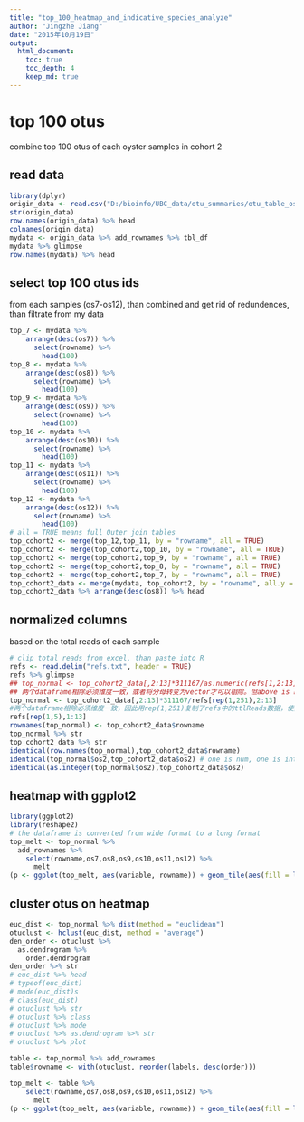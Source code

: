 ```yaml
---
title: "top_100_heatmap_and_indicative_species_analyze"
author: "Jingzhe Jiang"
date: "2015年10月19日"
output: 
  html_document:
    toc: true
    toc_depth: 4
    keep_md: true
---
```

# top 100 otus
combine top 100 otus of each oyster samples in cohort 2

## read data
```r
library(dplyr)
origin_data <- read.csv("D:/bioinfo/UBC_data/otu_summaries/otu_table_os_top960_NormAndRanked.csv", header = TRUE, row.names = 1) # single number giving the column of the table which contains the row names. But dpyr never preserve row names, you should use add_rownames() to preserve them!
str(origin_data)
row.names(origin_data) %>% head
colnames(origin_data)
mydata <- origin_data %>% add_rownames %>% tbl_df
mydata %>% glimpse
row.names(mydata) %>% head
```
## select top 100 otus ids
from each samples (os7-os12), than combined and get rid of redundences, than filtrate from my data
```r
top_7 <- mydata %>% 
    arrange(desc(os7)) %>% 
      select(rowname) %>% 
        head(100)
top_8 <- mydata %>% 
    arrange(desc(os8)) %>% 
      select(rowname) %>% 
        head(100)
top_9 <- mydata %>% 
    arrange(desc(os9)) %>% 
      select(rowname) %>% 
        head(100)
top_10 <- mydata %>% 
    arrange(desc(os10)) %>% 
      select(rowname) %>% 
        head(100)
top_11 <- mydata %>% 
    arrange(desc(os11)) %>% 
      select(rowname) %>% 
        head(100)
top_12 <- mydata %>% 
    arrange(desc(os12)) %>% 
      select(rowname) %>% 
        head(100)
# all = TRUE means full Outer join tables
top_cohort2 <- merge(top_12,top_11, by = "rowname", all = TRUE)
top_cohort2 <- merge(top_cohort2,top_10, by = "rowname", all = TRUE)
top_cohort2 <- merge(top_cohort2,top_9, by = "rowname", all = TRUE)
top_cohort2 <- merge(top_cohort2,top_8, by = "rowname", all = TRUE)
top_cohort2 <- merge(top_cohort2,top_7, by = "rowname", all = TRUE)
top_cohort2_data <- merge(mydata, top_cohort2, by = "rowname", all.y = TRUE)
top_cohort2_data %>% arrange(desc(os8)) %>% head
```
## normalized columns
based on the total reads of each sample
```r
# clip total reads from excel, than paste into R
refs <- read.delim("refs.txt", header = TRUE)
refs %>% glimpse
## top_normal <- top_cohort2_data[,2:13]*311167/as.numeric(refs[1,2:13])
## 两个dataframe相除必须维度一致，或者将分母转变为vector才可以相除。但above is not correct, but I don't know why!
top_normal <- top_cohort2_data[,2:13]*311167/refs[rep(1,251),2:13]
#两个dataframe相除必须维度一致，因此用rep(1,251)复制了refs中的ttlReads数据，使其变成dataframe。参见如下：
refs[rep(1,5),1:13]
rownames(top_normal) <- top_cohort2_data$rowname
top_normal %>% str
top_cohort2_data %>% str
identical(row.names(top_normal),top_cohort2_data$rowname)
identical(top_normal$os2,top_cohort2_data$os2) # one is num, one is int
identical(as.integer(top_normal$os2),top_cohort2_data$os2)
```
## heatmap with ggplot2
```r
library(ggplot2)
library(reshape2)
# the dataframe is converted from wide format to a long format
top_melt <- top_normal %>% 
  add_rownames %>% 
    select(rowname,os7,os8,os9,os10,os11,os12) %>% 
      melt
(p <- ggplot(top_melt, aes(variable, rowname)) + geom_tile(aes(fill = log10(value)), colour = "white") + scale_fill_gradient2(low = "blue", mid = "white", high = "red", midpoint = 2) + theme(axis.text.y = element_text(size = 1), axis.text.x = element_text(size = 4)) + coord_fixed(ratio=0.15))
```
## cluster otus on heatmap
```r
euc_dist <- top_normal %>% dist(method = "euclidean") 
otuclust <- hclust(euc_dist, method = "average")
den_order <- otuclust %>% 
  as.dendrogram %>%
    order.dendrogram
den_order %>% str
# euc_dist %>% head
# typeof(euc_dist)
# mode(euc_dist)s
# class(euc_dist)
# otuclust %>% str
# otuclust %>% class
# otuclust %>% mode
# otuclust %>% as.dendrogram %>% str 
# otuclust %>% plot

table <- top_normal %>% add_rownames
table$rowname <- with(otuclust, reorder(labels, desc(order)))

top_melt <- table %>% 
    select(rowname,os7,os8,os9,os10,os11,os12) %>% 
      melt
(p <- ggplot(top_melt, aes(variable, rowname)) + geom_tile(aes(fill = log10(value)), colour = "white") + scale_fill_gradient2(low = "blue", mid = "white", high = "red", midpoint = 2) + theme(axis.text.y = element_text(size = 1), axis.text.x = element_text(size = 4)) + coord_fixed(ratio=0.15))
```


